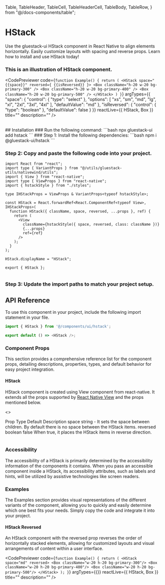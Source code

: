 
  Table,
  TableHeader,
  TableCell,
  TableHeaderCell,
  TableBody,
  TableRow,
} from "@/docs-components/table";

# HStack

Use the gluestack-ui HStack component in React Native to align elements horizontally. Easily customize layouts with spacing and reverse props. Learn how to install and use HStack today!

### This is an illustration of HStack component.

<CodePreviewer
  code={`function Example() {
  return (
    <HStack space="{{space}}" reversed={ {{isReversed}} }>
      <Box className="h-20 w-20 bg-primary-300" />
      <Box className="h-20 w-20 bg-primary-400" />
      <Box className="h-20 w-20 bg-primary-500" />
    </HStack>
  )
}`}
  argTypes={{
  "space": {
    "control": {
      "type": "select"
    },
    "options": [
      "xs",
      "sm",
      "md",
      "lg",
      "xl",
      "2xl",
      "3xl",
      "4xl"
    ],
    "defaultValue": "md"
  },
  "isReversed": {
    "control": {
      "type": "boolean"
    },
    "defaultValue": false
  }
}}
  reactLive={{ HStack, Box }}
  title=""
  description=""
/>

<br />
## Installation

<Tabs>
<TabItem label="CLI">
### Run the following command:
  ```bash
  npx gluestack-ui add hstack
  ```
</TabItem>
<TabItem label="Manual">
### Step 1: Install the following dependencies:
  ```bash
  npm i @gluestack-ui/hstack
  ```

### Step 2: Copy and paste the following code into your project.

```tsx
import React from "react";
import type { VariantProps } from "@/utils/gluestack-utils/nativewind/utils";
import { View } from "react-native";
import type { ViewProps } from "react-native";
import { hstackStyle } from "./styles";

type IHStackProps = ViewProps & VariantProps<typeof hstackStyle>;

const HStack = React.forwardRef<React.ComponentRef<typeof View>, IHStackProps>(
  function HStack({ className, space, reversed, ...props }, ref) {
    return (
      <View
        className={hstackStyle({ space, reversed, class: className })}
        {...props}
        ref={ref}
      />
    );
  }
);

HStack.displayName = "HStack";

export { HStack };
 
```

### Step 3: Update the import paths to match your project setup.
</TabItem>
</Tabs>

## API Reference

To use this component in your project, include the following import statement in your file.

```ts
import { HStack } from '@/components/ui/hstack';
```

```ts
export default () => <HStack />;
```

### Component Props

This section provides a comprehensive reference list for the component props, detailing descriptions, properties, types, and default behavior for easy project integration.

#### HStack

HStack component is created using View component from react-native. It extends all the props supported by [React Native View](https://reactnative.dev/docs/view#props) and the props mentioned below.

<>
<Table>
<TableHeader>
  <TableRow>
    <TableHeaderCell>Prop</TableHeaderCell>
    <TableHeaderCell>Type</TableHeaderCell>
    <TableHeaderCell>Default</TableHeaderCell>
    <TableHeaderCell>Description</TableHeaderCell>
  </TableRow>
  </TableHeader>
  <TableBody>
  <TableRow>
    <TableCell><InlineCode>space</InlineCode></TableCell>
    <TableCell>string</TableCell>
    <TableCell>-</TableCell>
    <TableCell>It sets the space between children. By default there is no space between the HStack items.</TableCell>
  </TableRow>
  <TableRow>
    <TableCell><InlineCode>reversed</InlineCode></TableCell>
    <TableCell>boolean</TableCell>
    <TableCell>false</TableCell>
    <TableCell>When true, it places the HStack items in reverse direction.</TableCell>
  </TableRow>
  </TableBody>
</Table>
</>

### Accessibility

The accessibility of a HStack is primarily determined by the accessibility information of the components it contains. When you pass an accessible component inside a HStack, its accessibility attributes, such as labels and hints, will be utilized by assistive technologies like screen readers.

### Examples

The Examples section provides visual representations of the different variants of the component, allowing you to quickly and easily determine which one best fits your needs. Simply copy the code and integrate it into your project.

#### HStack Reversed

An HStack component with the reversed prop reverses the order of horizontally stacked elements, allowing for customized layouts and visual arrangements of content within a user interface.

<CodePreviewer
  code={`function Example() {
  return (
    <HStack space="md" reversed>
      <Box className="w-20 h-20 bg-primary-300"/>
      <Box className="w-20 h-20 bg-primary-400"/>
      <Box className="w-20 h-20 bg-primary-500"/>
    </HStack>
  );
}`}
  argTypes={{}}
  reactLive={{ HStack, Box }}
  title=""
  description=""
/>